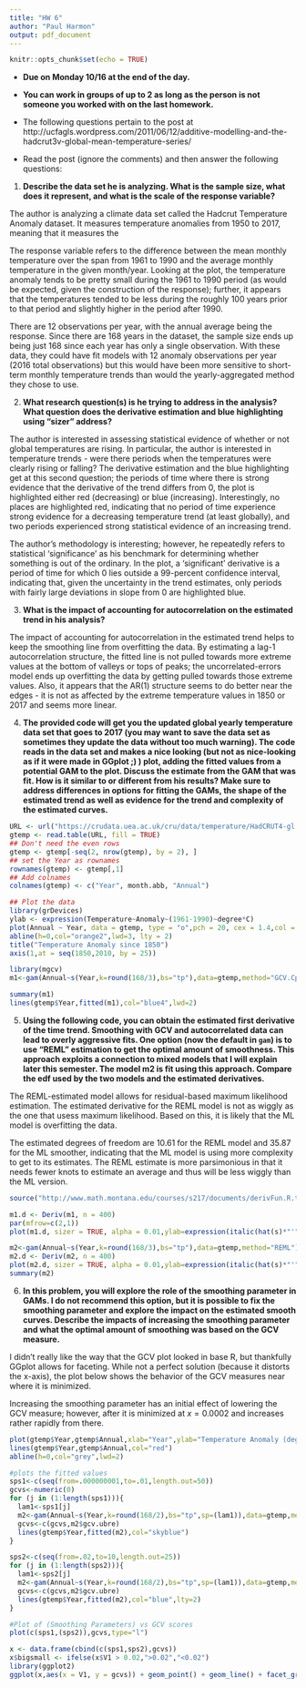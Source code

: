 ```yaml
---
title: "HW 6"
author: "Paul Harmon"
output: pdf_document
---
```


```r
knitr::opts_chunk$set(echo = TRUE)
```

- __Due on Monday 10/16 at the end of the day.__

- __You can work in groups of up to 2 as long as the person is not someone you worked with on the last homework.__ 

- The following questions pertain to the post at http://ucfagls.wordpress.com/2011/06/12/additive-modelling-and-the-hadcrut3v-global-mean-temperature-series/

- Read the post (ignore the comments) and then answer the following questions:

1) __Describe the data set he is analyzing. What is the sample size, what does it represent, and what is the scale of the response variable?__

The author is analyzing a climate data set called the Hadcrut Temperature Anomaly dataset. It measures temperature anomalies from 1950 to 2017, meaning that it measures the 

The response variable refers to the difference between the mean monthly temperature over the span from 1961 to 1990 and the average monthly temperature in the given month/year. Looking at the plot, the temperature anomaly tends to be pretty small during the 1961 to 1990 period (as would be expected, given the construction of the response); further, it appears that the temperatures tended to be less during the roughly 100 years prior to that period and slightly higher in the period after 1990. 

There are 12 observations per year, with the annual average being the response. Since there are 168 years in the dataset, the sample size ends up being just 168 since each year has only a single observation. With these data, they could have fit models with 12 anomaly observations per year (2016 total observations) but this would have been more sensitive to short-term monthly temperature trends than would the yearly-aggregated method they chose to use. 


2) __What research question(s) is he trying to address in the analysis? What question does the derivative estimation and blue highlighting using "sizer" address?__

The author is interested in assessing statistical evidence of whether or not global temperatures are rising. In particular, the author is interested in temperature trends - were there periods when the temperatures were clearly rising or falling? The derivative estimation and the blue highlighting get at this second question; the periods of time where there is strong evidence that the derivative of the trend differs from 0, the plot is highlighted either red (decreasing) or blue (increasing). Interestingly, no places are highlighted red, indicating that no period of time experience strong evidence for a decreasing temperature trend (at least globally), and two periods experienced strong statistical evidence of an increasing trend. 

The author's methodology is interesting; however, he repeatedly refers to statistical 'significance' as his benchmark for determining whether something is out of the ordinary. In the plot, a 'significant' derivative is a period of time for which 0 lies outside a 99-percent confidence interval, indicating that, given the uncertainty in the trend estimates, only periods with fairly large deviations in slope from 0 are highlighted blue. 



3) __What is the impact of accounting for autocorrelation on the estimated trend in his analysis?__

The impact of accounting for autocorrelation in the estimated trend helps to keep the smoothing line from overfitting the data. By estimating a lag-1 autocorrelation structure, the fitted line is not pulled towards more extreme values at the bottom of valleys or tops of peaks; the uncorrelated-errors model ends up overfitting the data by getting pulled towards those extreme values. Also, it appears that the AR(1) structure seems to do better near the edges - it is not as affected by the extreme temperature values in 1850 or 2017 and seems more linear. 


4) __The provided code will get you the updated global yearly temperature data set that goes to 2017 (you may want to save the data set as sometimes they update the data without too much warning). The code reads in the data set and makes a nice looking (but not as nice-looking as if it were made in GGplot ;) ) plot, adding the fitted values from a potential GAM to the plot. Discuss the estimate from the GAM that was fit. How is it similar to or different from his results? Make sure to address differences in options for fitting the GAMs, the shape of the estimated trend as well as evidence for the trend and complexity of the estimated curves.__




```r
URL <- url("https://crudata.uea.ac.uk/cru/data/temperature/HadCRUT4-gl.dat")
gtemp <- read.table(URL, fill = TRUE)
## Don't need the even rows
gtemp <- gtemp[-seq(2, nrow(gtemp), by = 2), ]
## set the Year as rownames
rownames(gtemp) <- gtemp[,1]
## Add colnames
colnames(gtemp) <- c("Year", month.abb, "Annual")

## Plot the data
library(grDevices)
ylab <- expression(Temperature~Anomaly~(1961-1990)~degree*C)
plot(Annual ~ Year, data = gtemp, type = "o",pch = 20, cex = 1.4,col = rgb(30,144,255,alpha = 150,maxColorValue = 260), ylab = ylab, xaxt = "n")
abline(h=0,col="orange2",lwd=3, lty = 2)
title("Temperature Anomaly since 1850")
axis(1,at = seq(1850,2010, by = 25))

library(mgcv)
m1<-gam(Annual~s(Year,k=round(168/3),bs="tp"),data=gtemp,method="GCV.Cp")

summary(m1)
lines(gtemp$Year,fitted(m1),col="blue4",lwd=2)
```

5) __Using the following code, you can obtain the estimated first derivative of the time trend. Smoothing with GCV and autocorrelated data can lead to overly aggressive fits. One option (now the default in `gam`) is to use "REML" estimation to get the optimal amount of smoothness. This approach exploits a connection to mixed models that I will explain later this semester. The model m2 is fit using this approach. Compare the edf used by the two models and the estimated derivatives.__  

The REML-estimated model allows for residual-based maximum likelihood estimation. The estimated derivative for the REML model is not as wiggly as the one that usess maximum likelihood. Based on this, it is likely that the ML model is overfitting the data. 

The estimated degrees of freedom are 10.61 for the REML model and 35.87 for the ML smoother, indicating that the ML model is using more  complexity to get to its estimates. The REML estimate is more parsimonious in that it needs fewer knots to estimate an average and thus will be less wiggly than the ML version. 

```r
source("http://www.math.montana.edu/courses/s217/documents/derivFun.R.txt")

m1.d <- Deriv(m1, n = 400)
par(mfrow=c(2,1))
plot(m1.d, sizer = TRUE, alpha = 0.01,ylab=expression(italic(hat(s)*"'"*(Year))),main="Derivative of time trend",xlab="Year")

m2<-gam(Annual~s(Year,k=round(168/3),bs="tp"),data=gtemp,method="REML")
m2.d <- Deriv(m2, n = 400)
plot(m2.d, sizer = TRUE, alpha = 0.01,ylab=expression(italic(hat(s)*"'"*(Year))),main="Derivative of time trend",xlab="Year")
summary(m2)
```


6) __In this problem, you will explore the role of the smoothing parameter in GAMs. I do not recommend this option, but it is possible to fix the smoothing parameter and explore the impact on the estimated smooth curves. Describe the impacts of increasing the smoothing parameter and what the optimal amount of smoothing was based on the GCV measure.__

I didn't really like the way that the GCV plot looked in base R, but thankfully GGplot allows for faceting. While not a perfect solution (because it distorts the x-axis), the plot below shows the behavior of the GCV measures near where it is minimized. 

Increasing the smoothing parameter has an initial effect of lowering the GCV measure; however, after it is minimized at $x = 0.0002$ and increases rather rapidly from there.  

```r
plot(gtemp$Year,gtemp$Annual,xlab="Year",ylab="Temperature Anomaly (deg C)")
lines(gtemp$Year,gtemp$Annual,col="red")
abline(h=0,col="grey",lwd=2)

#plots the fitted values
sps1<-c(seq(from=.000000001,to=.01,length.out=50))
gcvs<-numeric(0)
for (j in (1:length(sps1))){
  lam1<-sps1[j]
  m2<-gam(Annual~s(Year,k=round(168/2),bs="tp",sp=(lam1)),data=gtemp,method="GCV.Cp")
  gcvs<-c(gcvs,m2$gcv.ubre)
  lines(gtemp$Year,fitted(m2),col="skyblue")
}

sps2<-c(seq(from=.02,to=10,length.out=25))
for (j in (1:length(sps2))){
  lam1<-sps2[j]
  m2<-gam(Annual~s(Year,k=round(168/2),bs="tp",sp=(lam1)),data=gtemp,method="GCV.Cp")
  gcvs<-c(gcvs,m2$gcv.ubre)
  lines(gtemp$Year,fitted(m2),col="blue",lty=2)
}

#Plot of (Smoothing Parameters) vs GCV scores
plot(c(sps1,(sps2)),gcvs,type="l") 

x <- data.frame(cbind(c(sps1,sps2),gcvs))
x$bigsmall <- ifelse(x$V1 > 0.02,">0.02","<0.02")
library(ggplot2)
ggplot(x,aes(x = V1, y = gcvs)) + geom_point() + geom_line() + facet_grid(.~bigsmall,scales = "free_x")

```

